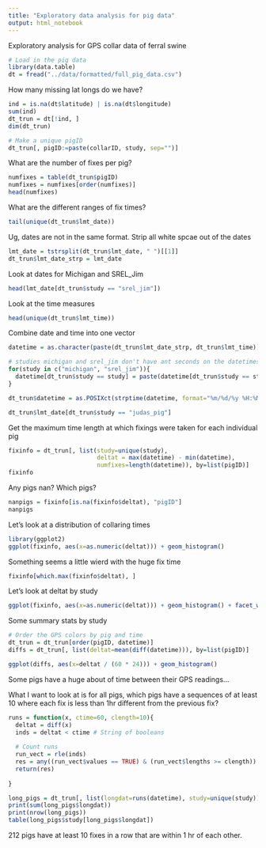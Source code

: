 ```yaml
---
title: "Exploratory data analysis for pig data"
output: html_notebook
---
```


Exploratory analysis for GPS collar data of ferral swine

```r
# Load in the pig data
library(data.table)
dt = fread("../data/formatted/full_pig_data.csv")
```

How many missing lat longs do we have?

```r
ind = is.na(dt$latitude) | is.na(dt$longitude)
sum(ind)
dt_trun = dt[!ind, ]
dim(dt_trun)
```

```r
# Make a unique pigID
dt_trun[, pigID:=paste(collarID, study, sep="")]
```

What are the number of fixes per pig?

```r
numfixes = table(dt_trun$pigID)
numfixes = numfixes[order(numfixes)]
head(numfixes)
```

What are the different ranges of fix times?

```r
tail(unique(dt_trun$lmt_date))
```

Ug, dates are not in the same format. Strip all white spcae out of the dates

```r
lmt_date = tstrsplit(dt_trun$lmt_date, " ")[[1]]
dt_trun$lmt_date_strp = lmt_date
```

Look at dates for Michigan and SREL_Jim

```r
head(lmt_date[dt_trun$study == "srel_jim"])
```

Look at the time measures

```r
head(unique(dt_trun$lmt_time))
```

Combine date and time into one vector

```r
datetime = as.character(paste(dt_trun$lmt_date_strp, dt_trun$lmt_time))

# studies michigan and srel_jim don't have ant seconds on the datetimes..add 00
for(study in c("michigan", "srel_jim")){
  datetime[dt_trun$study == study] = paste(datetime[dt_trun$study == study], ":00", sep="")
}

dt_trun$datetime = as.POSIXct(strptime(datetime, format="%m/%d/%y %H:%M:%S", tz="GMT"))
```

```r
dt_trun$lmt_date[dt_trun$study == "judas_pig"]
```

Get the maximum time length at which fixings were taken for each individual pig

```r
fixinfo = dt_trun[, list(study=unique(study),
                         deltat = max(datetime) - min(datetime), 
                         numfixes=length(datetime)), by=list(pigID)]
fixinfo
```

Any pigs nan?  Which pigs?

```r
nanpigs = fixinfo[is.na(fixinfo$deltat), "pigID"]
nanpigs
```

Let's look at a distribution of collaring times

```r
library(ggplot2)
ggplot(fixinfo, aes(x=as.numeric(deltat))) + geom_histogram()
```

Something seems a little wierd with the huge fix time

```r
fixinfo[which.max(fixinfo$deltat), ]
```
  
Let's look at deltat by study

```r
ggplot(fixinfo, aes(x=as.numeric(deltat))) + geom_histogram() + facet_wrap(~study)
```

Some summary stats by study

```r
# Order the GPS colors by pig and time 
dt_trun = dt_trun[order(pigID, datetime)]
diffs = dt_trun[, list(deltat=mean(diff(datetime))), by=list(pigID)]

ggplot(diffs, aes(x=deltat / (60 * 24))) + geom_histogram()
```

Some pigs have a huge about of time between their GPS readings...

What I want to look at is for all pigs, which pigs have a sequences of at least 10 where each fix is less than 1hr different
from the previous fix?

```r
runs = function(x, ctime=60, clength=10){
  deltat = diff(x)
  inds = deltat < ctime # String of booleans
  
  # Count runs
  run_vect = rle(inds)
  res = any((run_vect$values == TRUE) & (run_vect$lengths >= clength))
  return(res)
  
}

long_pigs = dt_trun[, list(longdat=runs(datetime), study=unique(study)), by=pigID]
print(sum(long_pigs$longdat))
print(nrow(long_pigs))
table(long_pigs$study[long_pigs$longdat])
```

212 pigs have at least 10 fixes in a row that are within 1 hr of each other. 
